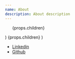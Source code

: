```yaml
---
name: About
description: About description
---
```



  <nav class="not-prose">
    <ul class="flex flex-wrap gap-4">{props.children}</ul>
  </nav>
)

  <Link icon="file" external {...props}>
    {props.children}
  </Link>
)


- [Linkedin](https://www.linkedin.com/in/lanceguyatt/)
- [Github](https://github.com/lanceguyatt)
